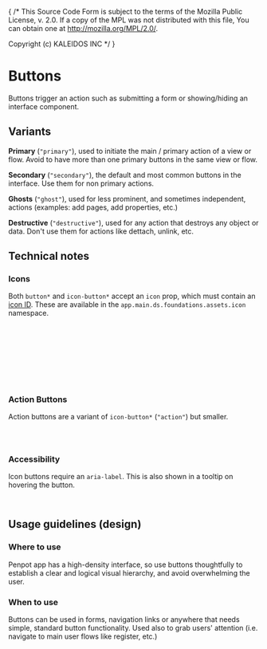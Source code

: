 { /* This Source Code Form is subject to the terms of the Mozilla Public
  License, v. 2.0. If a copy of the MPL was not distributed with this
  file, You can obtain one at http://mozilla.org/MPL/2.0/.

  Copyright (c) KALEIDOS INC */ }


<Meta title="Buttons/Docs" />

# Buttons

Buttons trigger an action such as submitting a form or showing/hiding an interface component.

## Variants

**Primary** (`"primary"`), used to initiate the main / primary action of a view or flow. Avoid to have more than one primary buttons in the same view or flow.

<Canvas of={ButtonStories.Primary} />

**Secondary** (`"secondary"`), the default and most common buttons in the interface. Use them for non primary actions.

<Canvas of={ButtonStories.Secondary} />

**Ghosts** (`"ghost"`), used for less prominent, and sometimes independent, actions (examples: add pages, add properties, etc.)

<Canvas of={ButtonStories.Ghost} />

**Destructive** (`"destructive"`), used for any action that destroys any object or data. Don't use them for actions like dettach, unlink, etc.

<Canvas of={ButtonStories.Destructive} />

## Technical notes

### Icons

Both `button*` and `icon-button*` accept an `icon` prop, which must contain an [icon ID](../foundations/assets/icon.mdx).
These are available in the `app.main.ds.foundations.assets.icon` namespace.

```clj
(ns app.main.ui.foo
  (:require
   [app.main.ui.ds.foundations.assets.icon :as i]))
```

```clj
[:> button* {:icon i/effects} "Lorem ipsum"]
```

<Canvas of={ButtonStories.WithIcon} />

```clj
[:> icon-button* {:variant "primary"
                  :icon i/effects}]
```

<Canvas of={IconButtonStories.Primary} />

### Action Buttons

Action buttons are a variant of `icon-button*` (`"action"`) but smaller.

```clj
[:> icon-button* {:variant "action"
                  :icon i/effects}]
```

<Canvas of={IconButtonStories.Action} />

### Accessibility

Icon buttons require an `aria-label`. This is also shown in a tooltip on hovering the button.

```clj
[:> icon-button* {:icon i/effects :aria-label "Lorem ipsum"}]
```

<Canvas of={IconButtonStories.Default} />

## Usage guidelines (design)

### Where to use

Penpot app has a high-density interface, so use buttons thoughtfully to establish
a clear and logical visual hierarchy, and avoid overwhelming the user.

### When to use

Buttons can be used in forms, navigation links or anywhere that needs simple,
standard button functionality. Used also to grab users' attention (i.e. navigate
to main user flows like register, etc.)
